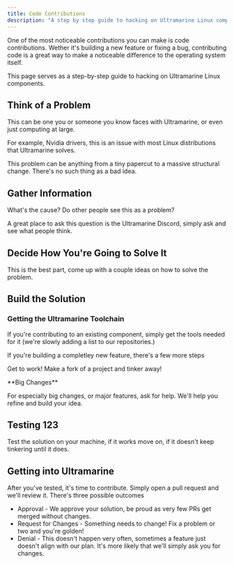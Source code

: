 ```yaml
---
title: Code Contributions
description: "A step by step guide to hacking on Ultramarine Linux components"
---
```


One of the most noticeable contributions you can make is code contributions. Wether it's building a new feature or fixing a bug, contributing code is a great way to make a noticeable difference to the operating system itself.

This page serves as a step-by-step guide to hacking on Ultramarine Linux components.

## Think of a Problem

This can be one you or someone you know faces with Ultramarine, or even just computing at large.

For example, Nvidia drivers, this is an issue with most Linux distributions that Ultramarine solves.

This problem can be anything from a tiny papercut to a massive structural change. There's no such thing as a bad idea.

## Gather Information

What's the cause? Do other people see this as a problem?

A great place to ask this question is the Ultramarine Discord, simply ask and see what people think.

## Decide How You're Going to Solve It

This is the best part, come up with a couple ideas on how to solve the problem.

## Build the Solution

### Getting the Ultramarine Toolchain

If you're contributing to an existing component, simply get the tools needed for it (we're slowly adding a list to our repositories.)

If you're building a completley new feature, there's a few more steps

Get to work! Make a fork of a project and tinker away!

<Alert type="info">
<div class="full-width">
**Big Changes**

For especially big changes, or major features, ask for help. We'll help you refine and build your idea.
</div>
</Alert>

## Testing 123

Test the solution on your machine, if it works move on, if it doesn't keep tinkering until it does.

## Getting into Ultramarine

After you've tested, it's time to contribute. Simply open a pull request and we'll review it. There's three possible outcomes
- Approval - We approve your solution, be proud as very few PRs get merged without changes.
- Request for Changes - Something needs to change! Fix a problem or two and you're golden!
- Denial - This doesn't happen very often, sometimes a feature just doesn't align with our plan. It's more likely that we'll simply ask you for changes.
